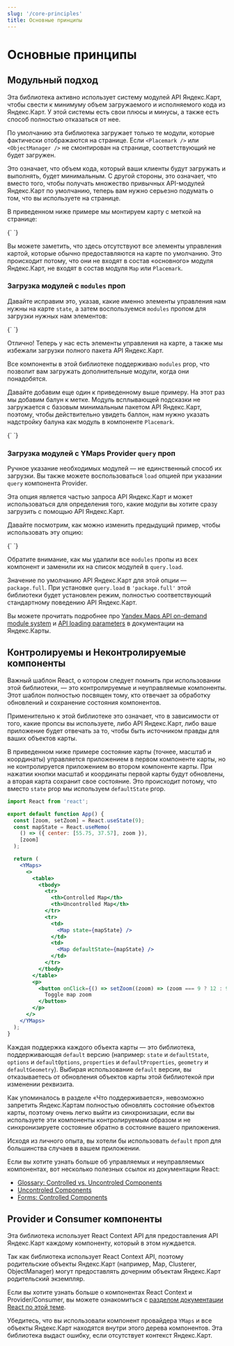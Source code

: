 ```yaml
---
slug: '/core-principles'
title: Основные принципы
---
```



# Основные принципы

## Модульный подход

Эта библиотека активно использует систему модулей API Яндекс.Карт, чтобы свести
к минимуму объем загружаемого и исполняемого кода из Яндекс.Карт. У этой системы
есть свои плюсы и минусы, а также есть способ полностью отказаться от нее.

По умолчанию эта библиотека загружает только те модули, которые фактически
отображаются на странице. Если `<Placemark />` или `<ObjectManager />` не
смонтирован на странице, соответствующий не будет загружен.

Это означает, что объем кода, который ваши клиенты будут загружать и выполнять,
будет минимальным. С другой стороны, это означает, что вместо того, чтобы
получать множество привычных API-модулей Яндекс.Карт по умолчанию, теперь вам
нужно серьезно подумать о том, что вы используете на странице.

В приведенном ниже примере мы монтируем карту с меткой на странице:

<Canvas>
  {`
  <YMaps>
    <Map defaultState={{ center: [55.751574, 37.573856], zoom: 9 }}>
      <Placemark defaultGeometry={[55.751574, 37.573856]} />
    </Map>
  </YMaps>
`}
</Canvas>

Вы можете заметить, что здесь отсутствуют все элементы управления картой,
которые обычно предоставляются на карте по умолчанию. Это происходит потому, что
они не входят в состав «основного» модуля Яндекс.Карт, не входят в состав модуля
`Map` или `Placemark`.

### Загрузка модулей с `modules` проп

Давайте исправим это, указав, какие именно элементы управления нам нужны на
карте `state`, а затем воспользуемся `modules` пропом для загрузки нужных нам
элементов:

<Canvas>
  {`
  <YMaps>
    <Map
      defaultState={{
        center: [55.75, 37.57],
        zoom: 9,
        controls: ['zoomControl', 'fullscreenControl'],
      }}
      modules={['control.ZoomControl', 'control.FullscreenControl']}
    >
      <Placemark defaultGeometry={[55.75, 37.57]} />
    </Map>
  </YMaps>
`}
</Canvas>

Отлично! Теперь у нас есть элементы управления на карте, а также мы избежали
загрузки полного пакета API Яндекс.Карт.

Все компоненты в этой библиотеке поддерживаю `modules` prop, что позволит вам
загружать дополнительные модули, когда они понадобятся.

Давайте добавим еще один к приведенному выше примеру. На этот раз мы добавим
балун к метке. Модуль всплывающей подсказки не загружается с базовым минимальным
пакетом API Яндекс.Карт, поэтому, чтобы действительно увидеть баллон, нам нужно
указать надстройку балуна как модуль в компоненте `Placemark`.

<Canvas>
  {`
  <YMaps>
    <Map
      defaultState={{
        center: [55.75, 37.57],
        zoom: 9,
        controls: ['zoomControl', 'fullscreenControl'],
      }}
      modules={['control.ZoomControl', 'control.FullscreenControl']}
    >
      <Placemark
        modules={['geoObject.addon.balloon']}
        defaultGeometry={[55.75, 37.57]}
        properties={{
          balloonContentBody:
            'This is balloon loaded by the Yandex.Maps API module system',
        }}
      />
    </Map>
  </YMaps>
`}
</Canvas>

### Загрузка модулей с YMaps Provider `query` проп

Ручное указание необходимых модулей — не единственный способ их загрузки. Вы
также можете воспользоваться `load` опцией при указании `query` компонента
Provider.

Эта опция является частью запроса API Яндекс.Карт и может использоваться для
определения того, какие модули вы хотите сразу загрузить с помощью API
Яндекс.Карт.

Давайте посмотрим, как можно изменить предыдущий пример, чтобы использовать эту
опцию:

<Canvas>
  {`
    <YMaps
        query={{
            ns: 'use-load-option',
            load: 'Map,Placemark,control.ZoomControl,control.FullscreenControl,geoObject.addon.balloon',
        }}
    >
        <Map
            defaultState={{
                center: [55.75, 37.57],
                zoom: 9,
                controls: ['zoomControl', 'fullscreenControl'],
            }}
        >
            <Placemark
                defaultGeometry={[55.75, 37.57]}
                properties={{
                    balloonContentBody:
                        'This is balloon loaded by the Yandex.Maps API module system',
                }}
            />
        </Map>
    </YMaps>
`}
</Canvas>

Обратите внимание, как мы удалили все `modules` пропы из всех компонент и
заменили их на список модулей в `query.load`.

Значение по умолчанию API Яндекс.Карт для этой опции — `package.full`. При
установке `query.load` в `'package.full'` этой библиотеки будет установлен
режим, полностью соответствующий стандартному поведению API Яндекс.Карт.

Вы можете прочитать подробнее про [Yandex.Maps API on-demand module
system][5.3.1] и [API loading parameters][5.3.2] в документации на Яндекс.Карты.

[5.3.1]:
  https://tech.yandex.com/maps/doc/jsapi/2.1/dg/concepts/modules-docpage/#require
[5.3.2]:
  https://tech.yandex.com/maps/doc/jsapi/2.1/dg/concepts/load-docpage/#param

## Контролируемы и Неконтролируемые компоненты

Важный шаблон React, о котором следует помнить при использовании этой
библиотеки, — это контролируемые и неуправляемые компоненты. Этот шаблон
полностью посвящен тому, кто отвечает за обработку обновлений и сохранение
состояния компонентов.

Применительно к этой библиотеке это означает, что в зависимости от того, какие
пропсы вы используете, либо API Яндекс.Карт, либо ваше приложение будет отвечать
за то, чтобы быть источником правды для ваших объектов карты.

В приведенном ниже примере состояние карты (точнее, масштаб и координаты)
управляется приложением в первом компоненте карты, но не контролируется
приложением во втором компоненте карты. При нажатии кнопки масштаб и координаты
первой карты будут обновлены, а вторая карта сохранит свое состояние. Это
происходит потому, что вместо `state` prop мы используем `defaultState` prop.

```jsx
import React from 'react';

export default function App() {
  const [zoom, setZoom] = React.useState(9);
  const mapState = React.useMemo(
    () => ({ center: [55.75, 37.57], zoom }),
    [zoom]
  );

  return (
    <YMaps>
      <>
        <table>
          <tbody>
            <tr>
              <th>Controlled Map</th>
              <th>Uncontrolled Map</th>
            </tr>
            <tr>
              <td>
                <Map state={mapState} />
              </td>
              <td>
                <Map defaultState={mapState} />
              </td>
            </tr>
          </tbody>
        </table>
        <p>
          <button onClick={() => setZoom((zoom) => (zoom === 9 ? 12 : 9))}>
            Toggle map zoom
          </button>
        </p>
      </>
    </YMaps>
  );
}
```

Каждая поддержка каждого объекта карты — это библиотека, поддерживающая
`default` версию (например: `state` и `defaultState`, `options` и
`defaultOptions`, `properties` и `defaultProperties`, `geometry` и
`defaultGeometry`). Выбирая использование `default` версии, вы отказываетесь от
обновления объектов карты этой библиотекой при изменении реквизита.

Как упоминалось в разделе «Что поддерживается», невозможно запретить
Яндекс.Картам полностью обновлять состояние объектов карты, поэтому очень легко
выйти из синхронизации, если вы используете эти компоненты контролируемым
образом и не синхронизируете состояние обратно в состояние вашего приложения.

Исходя из личного опыта, вы хотели бы использовать `default` проп для
большинства случаев в вашем приложении.

Если вы хотите узнать больше об управляемых и неуправляемых компонентах, вот
несколько полезных ссылок из документации React:

- [Glossary: Controlled vs. Uncontroled Components][4.2.1]
- [Uncontroled Components][4.2.2]
- [Forms: Controlled Components][4.2.3]

[4.2.1]:
  https://reactjs.org/docs/glossary.html#controlled-vs-uncontrolled-components
[4.2.2]: https://reactjs.org/docs/uncontrolled-components.html
[4.2.3]: https://reactjs.org/docs/forms.html#controlled-components

## Provider и Consumer компоненты

Эта библиотека использует React Context API для предоставления API Яндекс.Карт
каждому компоненту, который в этом нуждается.

Так как библиотека использует React Context API, поэтому родительские объекты
Яндекс.Карт (например, Map, Clusterer, ObjectManager) могут предоставлять
дочерним объектам Яндекс.Карт родительский экземпляр.

Если вы хотите узнать больше о компонентах React Context и Provider/Consumer, вы
можете ознакомиться с [разделом документации React по этой теме][4.1.1].

Убедитесь, что вы использовали компонент провайдера `YMaps` и все объекты
Яндекс.Карт находятся внутри этого дерева компонентов. Эта библиотека выдаст
ошибку, если отсутствует контекст Яндекс.Карт.

[4.1.1]: https://reactjs.org/docs/context.html
